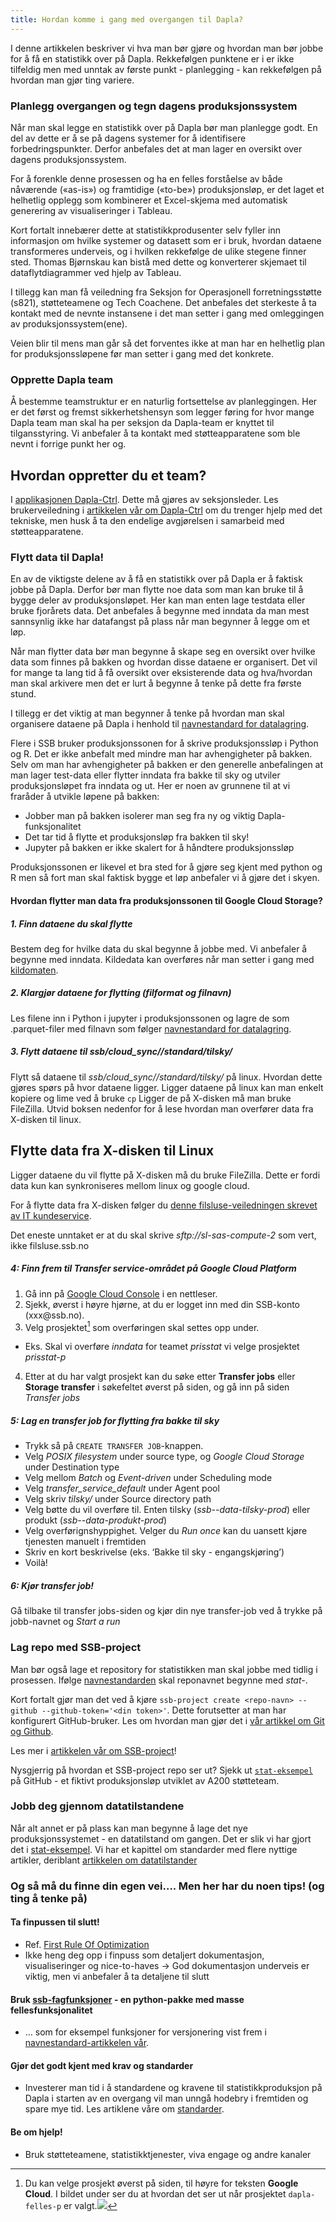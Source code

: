 ```yaml
---
title: Hordan komme i gang med overgangen til Dapla?
---
```


I denne artikkelen beskriver vi hva man bør gjøre og hvordan man bør jobbe for å få en statistikk over på Dapla. Rekkefølgen punktene er i er ikke tilfeldig men med unntak av første punkt - planlegging - kan rekkefølgen på hvordan man gjør ting variere.

### Planlegg overgangen og tegn dagens produksjonssystem

Når man skal legge en statistikk over på Dapla bør man planlegge godt. En del av dette er å se på dagens systemer for å identifisere forbedringspunkter. Derfor anbefales det at man lager en oversikt over dagens produksjonssystem. 
 
For å forenkle denne prosessen og ha en felles forståelse av både nåværende («as-is») og framtidige («to-be») produksjonsløp, er det laget et helhetlig opplegg som kombinerer et Excel-skjema med automatisk generering av visualiseringer i Tableau.
 
Kort fortalt innebærer dette at statistikkprodusenter selv fyller inn informasjon om hvilke systemer og datasett som er i bruk, hvordan dataene transformeres underveis, og i hvilken rekkefølge de ulike stegene finner sted. Thomas Bjørnskau kan bistå med dette og konverterer skjemaet til dataflytdiagrammer ved hjelp av Tableau.

I tillegg kan man få veiledning fra Seksjon for Operasjonell forretningsstøtte (s821), støtteteamene og Tech Coachene. Det anbefales det sterkeste å ta kontakt med de nevnte instansene i det man setter i gang med omleggingen av produksjonssystem(ene).

Veien blir til mens man går så det forventes ikke at man har en helhetlig plan for produksjonssløpene før man setter i gang med det konkrete.

### Opprette Dapla team

Å bestemme teamstruktur er en naturlig fortsettelse av planleggingen. Her er det først og fremst sikkerhetshensyn som legger føring for hvor mange Dapla team man skal ha per seksjon da Dapla-team er knyttet til tilgansstyring. Vi anbefaler å ta kontakt med støtteapparatene som ble nevnt i forrige punkt her og.

::: {.callout-tip}
# Hvordan oppretter du et team?
I [applikasjonen Dapla-Ctrl](https://dapla-ctrl.intern.ssb.no/). Dette må gjøres av seksjonsleder. Les brukerveiledning i [artikkelen vår om Dapla-Ctrl](https://manual.dapla.ssb.no/statistikkere/dapla-ctrl.html#opprette-team) om du trenger hjelp med det tekniske, men husk å ta den endelige avgjørelsen i samarbeid med støtteapparatene.
:::

### Flytt data til Dapla!

En av de viktigste delene av å få en statistikk over på Dapla er å faktisk jobbe på Dapla. Derfor bør man flytte noe data som man kan bruke til å bygge deler av produksjonsløpet. Her kan man enten lage testdata eller bruke fjorårets data. Det anbefales å begynne med inndata da man mest sannsynlig ikke har datafangst på plass når man begynner å legge om et løp.

Når man flytter data bør man begynne å skape seg en oversikt over hvilke data som finnes på bakken og hvordan disse dataene er organisert. Det vil for mange ta lang tid å få oversikt over eksisterende data og hva/hvordan man skal arkivere men det er lurt å begynne å tenke på dette fra første stund.

I tillegg er det viktig at man begynner å tenke på hvordan man skal organisere dataene på Dapla i henhold til [navnestandard for datalagring](https://manual.dapla.ssb.no/statistikkere/navnestandard.html#mappestruktur).

Flere i SSB bruker produksjonssonen for å skrive produksjonssløp i Python og R. Det er ikke anbefalt med mindre man har avhengigheter på bakken. Selv om man har avhengigheter på bakken er den generelle anbefalingen at man lager test-data eller flytter inndata fra bakke til sky og utviler produksjonsløpet fra inndata og ut. Her er noen av grunnene til at vi fraråder å utvikle løpene på bakken:

* Jobber man på bakken isolerer man seg fra ny og viktig Dapla-funksjonalitet
* Det tar tid å flytte et produksjonsløp fra bakken til sky!
* Jupyter på bakken er ikke skalert for å håndtere produksjonssløp

Produksjonssonen er likevel et bra sted for å gjøre seg kjent med python og R men så fort man skal faktisk bygge et løp anbefaler vi å gjøre det i skyen.

:::{.callout-note collapse=true}
#### Hvordan flytter man data fra produksjonssonen til Google Cloud Storage?

##### 1. Finn dataene du skal flytte

Bestem deg for hvilke data du skal begynne å jobbe med. Vi anbefaler å begynne med inndata. Kildedata kan overføres når man setter i gang med [kildomaten](kildomaten.qmd).

##### 2. Klargjør dataene for flytting (filformat og filnavn)

Les filene inn i Python i jupyter i produksjonssonen og lagre de som .parquet-filer med filnavn som følger [navnestandard for datalagring](navnestandard.qmd).

##### 3. Flytt dataene til ssb/cloud_sync/<dapla-team>/standard/tilsky/

Flytt så dataene til *ssb/cloud_sync/<dapla-team>/standard/tilsky/* på linux.
Hvordan dette gjøres spørs på hvor dataene ligger. Ligger dataene på linux kan man enkelt kopiere og lime ved å bruke `cp`
Ligger de på X-disken må man bruke FileZilla. Utvid boksen nedenfor for å lese hvordan man overfører data fra X-disken til linux.

:::{.callout-tip collapse=true}
# Flytte data fra X-disken til Linux

Ligger dataene du vil flytte på X-disken må du bruke FileZilla. Dette er fordi data kun kan synkroniseres mellom linux og google cloud.

For å flytte data fra X-disken følger du [denne filsluse-veiledningen skrevet av IT kundeservice](https://ssbno.sharepoint.com/sites/IT-service/SitePages/Bruk-av-filsluse.aspx?web=1).

Det eneste unntaket er at du skal skrive *sftp://sl-sas-compute-2* som vert, ikke filsluse.ssb.no

:::

##### 4: Finn frem til Transfer service-området på Google Cloud Platform

1. Gå inn på [Google Cloud Console](https://console.cloud.google.com) i en nettleser.
2. Sjekk, øverst i høyre hjørne, at du er logget inn med din SSB-konto (xxx@ssb.no).
3. Velg prosjektet^[Du kan velge prosjekt øverst på siden, til høyre for teksten **Google Cloud**. I bildet under ser du at hvordan det ser ut når prosjektet `dapla-felles-p` er valgt.![](../images/gcc-project-selector.png){fig-alt="Diagram av mapper i prodsonen og bøtter på Dapla, og hvordan overføringene kan skje mellom de."}] som overføringen skal settes opp under.

* Eks. Skal vi overføre *inndata* for teamet *prisstat* vi velge prosjektet *prisstat-p*

4. Etter at du har valgt prosjekt kan du søke etter **Transfer jobs** eller **Storage transfer** i søkefeltet øverst på siden, og gå inn på siden *Transfer jobs*


##### 5: Lag en transfer job for flytting fra bakke til sky

* Trykk så på `CREATE TRANSFER JOB`-knappen.
* Velg *POSIX filesystem* under source type, og *Google Cloud Storage* under Destination type
* Velg mellom *Batch* og *Event-driven* under Scheduling mode
* Velg *transfer_service_default* under Agent pool
* Velg skriv  *tilsky/* under Source directory path
* Velg bøtte du vil overføre til. Enten tilsky (*ssb-<team-navn>-data-tilsky-prod*) eller produkt (*ssb-<team-navn>-data-produkt-prod*)
* Velg overførignshyppighet. Velger du *Run once* kan du uansett kjøre tjenesten manuelt i fremtiden
* Skriv en kort beskrivelse (eks. 'Bakke til sky - engangskjøring')
* Voilà! 

##### 6: Kjør transfer job!

Gå tilbake til transfer jobs-siden og kjør din nye transfer-job ved å trykke på jobb-navnet og *Start a run*
:::

### Lag repo med SSB-project

Man bør også lage et repository for statistikken man skal jobbe med tidlig i prosessen. Ifølge [navnestandarden](https://manual.dapla.ssb.no/statistikkere/navnestandard.html#mappestruktur) skal reponavnet begynne med *stat-*.

Kort fortalt gjør man det ved å kjøre `ssb-project create <repo-navn> --github --github-token='<din token>'`. Dette forutsetter at man har konfigurert GitHub-bruker. Les om hvordan man gjør det i [vår artikkel om Git og Github]().

Les mer i [artikkelen vår om SSB-project](ssb-project.qmd)!

::: {.callout-tip}
Nysgjerrig på hvordan et SSB-project repo ser ut? Sjekk ut [`stat-eksempel`](https://github.com/statisticsnorway/stat-eksempel) på GitHub - et fiktivt produksjonsløp utviklet av A200 støtteteam.
:::

### Jobb deg gjennom datatilstandene 

Når alt annet er på plass kan man begynne å lage det nye produksjonssystemet - en datatilstand om gangen. Det er slik vi har gjort det i [stat-eksempel](https://github.com/statisticsnorway/stat-eksempel). Vi har et kapittel om standarder med flere nyttige artikler, deriblant [artikkelen  om datatilstander]()

### Og så må du finne din egen vei.... Men her har du noen tips! (og ting å tenke på)

#### Ta finpussen til slutt!

* Ref. [First Rule Of Optimization](https://wiki.c2.com/?FirstRuleOfOptimization)
* Ikke heng deg opp i finpuss som detaljert dokumentasjon, visualiseringer og nice-to-haves
    -> God dokumentasjon underveis er viktig, men vi anbefaler å ta detaljene til slutt

#### Bruk [ssb-fagfunksjoner](https://github.com/statisticsnorway/ssb-fagfunksjoner) - en python-pakke med masse fellesfunksjonalitet

* ... som for eksempel funksjoner for versjonering vist frem i [navnestandard-artikkelen vår](navnestandard.qmd).

#### Gjør det godt kjent med krav og standarder

* Investerer man tid i å standardene og kravene til statistikkproduksjon på Dapla i starten av en overgang vil man unngå hodebry i fremtiden og spare mye tid. Les artiklene våre om  [standarder](https://manual.dapla.ssb.no/statistikkere/standarder.html).

#### Be om hjelp!

* Bruk støtteteamene, statistikktjenester, viva engage og andre kanaler
